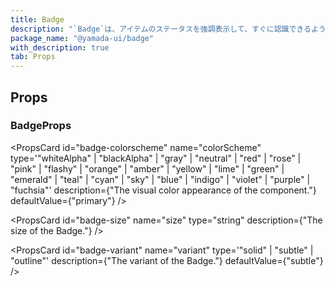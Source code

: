 ```yaml
---
title: Badge
description: "`Badge`は、アイテムのステータスを強調表示して、すぐに認識できるようにするコンポーネントです。"
package_name: "@yamada-ui/badge"
with_description: true
tab: Props
---
```


## Props

### BadgeProps

<PropsCard
  id="badge-colorscheme"
  name="colorScheme"
  type='"whiteAlpha" | "blackAlpha" | "gray" | "neutral" | "red" | "rose" | "pink" | "flashy" | "orange" | "amber" | "yellow" | "lime" | "green" | "emerald" | "teal" | "cyan" | "sky" | "blue" | "indigo" | "violet" | "purple" | "fuchsia"'
  description={"The visual color appearance of the component."}
  defaultValue={"primary"}
/>

<PropsCard
  id="badge-size"
  name="size"
  type="string"
  description={"The size of the Badge."}
/>

<PropsCard
  id="badge-variant"
  name="variant"
  type='"solid" | "subtle" | "outline"'
  description={"The variant of the Badge."}
  defaultValue={"subtle"}
/>
